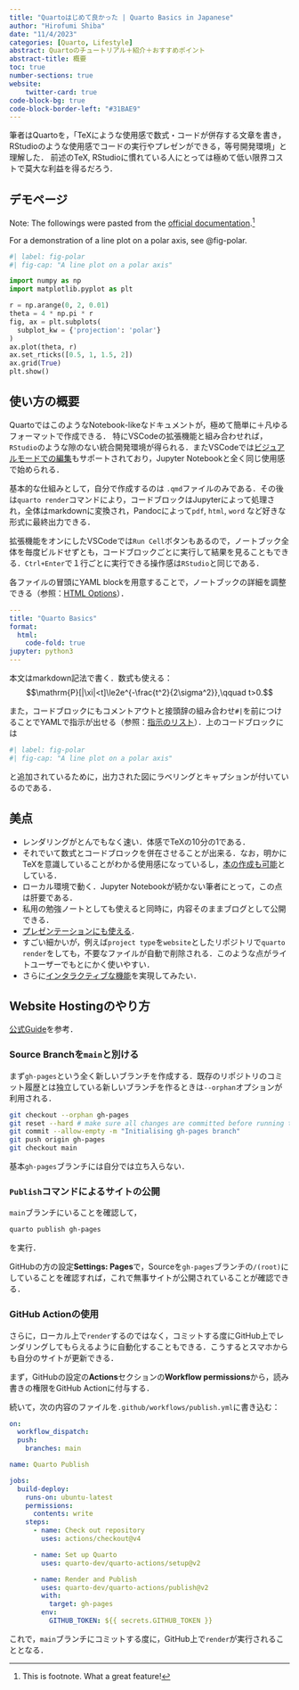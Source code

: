 ```yaml
---
title: "Quartoはじめて良かった | Quarto Basics in Japanese"
author: "Hirofumi Shiba"
date: "11/4/2023"
categories: [Quarto, Lifestyle]
abstract: Quartoのチュートリアル＋紹介＋おすすめポイント
abstract-title: 概要
toc: true
number-sections: true
website:
    twitter-card: true
code-block-bg: true
code-block-border-left: "#31BAE9"
---
```


筆者はQuartoを，「TeXにような使用感で数式・コードが併存する文章を書き，RStudioのような使用感でコードの実行やプレゼンができる，等号開発環境」と理解した．
前述のTeX, RStudioに慣れている人にとっては極めて低い限界コストで莫大な利益を得るだろう．

## デモページ

:::{.callout-note}
Note: The followings were pasted from the [official documentation](https://quarto.org/docs/get-started/hello/vscode.html).^[This is footnote. What a great feature!]
:::

For a demonstration of a line plot on a polar axis, see @fig-polar.

```python
#| label: fig-polar
#| fig-cap: "A line plot on a polar axis"

import numpy as np
import matplotlib.pyplot as plt

r = np.arange(0, 2, 0.01)
theta = 4 * np.pi * r
fig, ax = plt.subplots(
  subplot_kw = {'projection': 'polar'} 
)
ax.plot(theta, r)
ax.set_rticks([0.5, 1, 1.5, 2])
ax.grid(True)
plt.show()
```

## 使い方の概要

QuartoではこのようなNotebook-likeなドキュメントが，極めて簡単に＋凡ゆるフォーマットで作成できる．
特にVSCodeの拡張機能と組み合わせれば，`RStudio`のような隙のない統合開発環境が得られる．またVSCodeでは[ビジュアルモードでの編集](https://quarto.org/docs/visual-editor/vscode/)もサポートされており，Jupyter Notebookと全く同じ使用感で始められる．

基本的な仕組みとして，自分で作成するのは `.qmd`ファイルのみである．その後は`quarto render`コマンドにより，コードブロックはJupyterによって処理され，全体はmarkdownに変換され，Pandocによって`pdf`, `html`, `word` など好きな形式に最終出力できる．

拡張機能をオンにしたVSCodeでは`Run Cell`ボタンもあるので，ノートブック全体を毎度ビルドせずとも，コードブロックごとに実行して結果を見ることもできる．`Ctrl+Enter`で１行ごとに実行できる操作感は`RStudio`と同じである．

各ファイルの冒頭にYAML blockを用意することで，ノートブックの詳細を調整できる（参照：[HTML Options](https://quarto.org/docs/reference/formats/html.html)）．

```YAML
---
title: "Quarto Basics"
format:
  html:
    code-fold: true
jupyter: python3
---
```

本文はmarkdown記法で書く．数式も使える：
$$\mathrm{P}[|\xi|<t]\le2e^{-\frac{t^2}{2\sigma^2}},\qquad t>0.$$

また，コードブロックにもコメントアウトと接頭辞の組み合わせ`#|`を前につけることでYAMLで指示が出せる（参照：[指示のリスト](https://quarto.org/docs/reference/cells/cells-jupyter.html)）．上のコードブロックには

```YAML
#| label: fig-polar
#| fig-cap: "A line plot on a polar axis"
```

と追加されているために，出力された図にラベリングとキャプションが付いているのである．

## 美点

* レンダリングがとんでもなく速い．体感でTeXの10分の1である．
* それでいて数式とコードブロックを併在させることが出来る．なお，明かにTeXを意識していることがわかる使用感になっているし，[本の作成も可能](https://quarto.org/docs/books/)としている．
* ローカル環境で動く．Jupyter Notebookが続かない筆者にとって，この点は肝要である．
* 私用の勉強ノートとしても使えると同時に，内容そのままブログとして公開できる．
* [プレゼンテーションにも使える](https://quarto.org/docs/presentations/)．
* すごい細かいが，例えば`project type`を`website`としたリポジトリで`quarto render`をしても，不要なファイルが自動で削除される．このような点がライトユーザーでもとにかく使いやすい．
* さらに[インタラクティブな機能](https://quarto.org/docs/interactive/)を実現してみたい．

## Website Hostingのやり方

[公式Guide](https://quarto.org/docs/publishing/github-pages.html)を参考．

### Source Branchを`main`と別ける

まず`gh-pages`という全く新しいブランチを作成する．既存のリポジトリのコミット履歴とは独立している新しいブランチを作るときは`--orphan`オプションが利用される．

```.bash
git checkout --orphan gh-pages
git reset --hard # make sure all changes are committed before running this!
git commit --allow-empty -m "Initialising gh-pages branch"
git push origin gh-pages
git checkout main
```

基本`gh-pages`ブランチには自分では立ち入らない．

### `Publish`コマンドによるサイトの公開

`main`ブランチにいることを確認して，
```.bash
quarto publish gh-pages
```
を実行．

GitHubの方の設定**Settings: Pages**で，Sourceを`gh-pages`ブランチの`/(root)`にしていることを確認すれば，これで無事サイトが公開されていることが確認できる．

### GitHub Actionの使用

さらに，ローカル上で`render`するのではなく，コミットする度にGitHub上でレンダリングしてもらえるように自動化することもできる．こうするとスマホからも自分のサイトが更新できる．

まず，GitHubの設定の**Actions**セクションの**Workflow permissions**から，読み書きの権限をGitHub Actionに付与する．

続いて，次の内容のファイルを`.github/workflows/publish.yml`に書き込む：

```.yml
on:
  workflow_dispatch:
  push:
    branches: main

name: Quarto Publish

jobs:
  build-deploy:
    runs-on: ubuntu-latest
    permissions:
      contents: write
    steps:
      - name: Check out repository
        uses: actions/checkout@v4

      - name: Set up Quarto
        uses: quarto-dev/quarto-actions/setup@v2

      - name: Render and Publish
        uses: quarto-dev/quarto-actions/publish@v2
        with:
          target: gh-pages
        env:
          GITHUB_TOKEN: ${{ secrets.GITHUB_TOKEN }}
```

これで，`main`ブランチにコミットする度に，GitHub上で`render`が実行されることとなる．